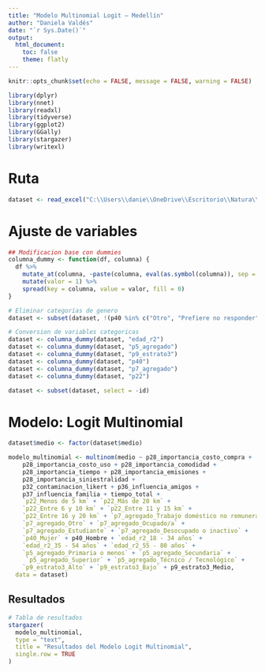 ```yaml
---
title: "Modelo Multinomial Logit – Medellín"
author: "Daniela Valdés"
date: "`r Sys.Date()`"
output: 
  html_document:
    toc: false
    theme: flatly
---
```


```r
knitr::opts_chunk$set(echo = FALSE, message = FALSE, warning = FALSE)
```

```r
library(dplyr)
library(nnet)
library(readxl)
library(tidyverse)
library(ggplot2)
library(GGally)
library(stargazer)
library(writexl)
```

# Ruta
```r
dataset <- read_excel("C:\\Users\\danie\\OneDrive\\Escritorio\\Natura\\271025_Results_Med\\output\\input_famd_med_29102025.xlsx")
```

# Ajuste de variables
```r
## Modificacion base con dummies 
columna_dummy <- function(df, columna) {
  df %>% 
    mutate_at(columna, ~paste(columna, eval(as.symbol(columna)), sep = "_")) %>% 
    mutate(valor = 1) %>% 
    spread(key = columna, value = valor, fill = 0)
}

# Eliminar categorías de genero
dataset <- subset(dataset, !(p40 %in% c("Otro", "Prefiere no responder", "Otras identidades de género")))

# Conversion de variables categoricas 
dataset <- columna_dummy(dataset, "edad_r2")
dataset <- columna_dummy(dataset, "p5_agregado")
dataset <- columna_dummy(dataset, "p9_estrato3")
dataset <- columna_dummy(dataset, "p40")
dataset <- columna_dummy(dataset, "p7_agregado")
dataset <- columna_dummy(dataset, "p22")

dataset <- subset(dataset, select = -id)
```

# Modelo: Logit Multinomial
```r
dataset$medio <- factor(dataset$medio)

modelo_multinomial <- multinom(medio ~ p28_importancia_costo_compra + 
    p28_importancia_costo_uso + p28_importancia_comodidad + 
    p28_importancia_tiempo + p28_importancia_emisiones +
    p28_importancia_siniestralidad + 
    p32_contaminacion_likert + p36_influencia_amigos +
    p37_influencia_familia + tiempo_total +
    `p22_Menos de 5 km` + `p22_Más de 20 km` + 
    `p22_Entre 6 y 10 km` + `p22_Entre 11 y 15 km` + 
    `p22_Entre 16 y 20 km` + `p7_agregado_Trabajo doméstico no remunerado` +
    `p7_agregado_Otro` + `p7_agregado_Ocupado/a` + 
    `p7_agregado_Estudiante` + `p7_agregado_Desocupado o inactivo` + 
    `p40_Mujer` + p40_Hombre + `edad_r2_18 - 34 años` + 
    `edad_r2_35 - 54 años` + `edad_r2_55 - 80 años` + 
    `p5_agregado_Primaria o menos` + `p5_agregado_Secundaria` + 
     `p5_agregado_Superior` + `p5_agregado_Técnico / Tecnológico` + 
    `p9_estrato3_Alto` + `p9_estrato3_Bajo` + p9_estrato3_Medio,
  data = dataset)
```

## Resultados
```r
# Tabla de resultados
stargazer(
  modelo_multinomial,
  type = "text",
  title = "Resultados del Modelo Logit Multinomial",
  single.row = TRUE
)
```